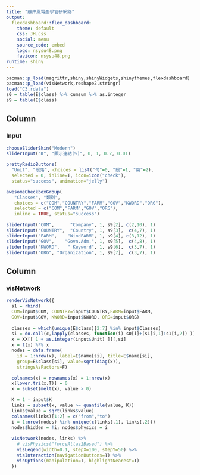 ```yaml
---
title: "離岸風電產學官研網路"
output: 
  flexdashboard::flex_dashboard:
    theme: default
    css: JH.css
    social: menu
    source_code: embed 
    logo: nsysu48.png
    favicon: nsysu48.png
runtime: shiny
---
```


```r
pacman::p_load(magrittr,shiny,shinyWidgets,shinythemes,flexdashboard)
pacman::p_load(visNetwork,reshape2,stringr)
load("C3.rdata")
s0 = table(E$class) %>% cumsum %>% as.integer
s9 = table(E$class)
```

Column {data-width=25%}
-------------------------------------
### Input 
```r
chooseSliderSkin("Modern")
sliderInput("K", "顯示連結(%)", 0, 1, 0.2, 0.01)

prettyRadioButtons(
  "Unit", "段落", choices = list("句"=0, "段"=1, "篇"=2),
  selected = 0, inline=T, icon=icon("check"), 
  status="success", animation="jelly")

awesomeCheckboxGroup(
   "Classes", "類別", 
   choices = c("COM","COUNTRY","FARM","GOV","KWORD","ORG"),
   selected = c("COM","FARM","GOV","ORG"),
   inline = TRUE, status="success")

sliderInput("COM",      "Company", 1, s9[2], c(2,10), 1)
sliderInput("COUNTRY",  "Country", 1, s9[3],  c(4,7), 1)
sliderInput("FARM",    "WindFARM", 1, s9[4], c(3,12), 1)
sliderInput("GOV",    "Govn.Adm.", 1, s9[5],  c(4,8), 1)
sliderInput("KWORD",   " Keyword", 1, s9[6],  c(3,7), 1)
sliderInput("ORG", "Organization", 1, s9[7],  c(3,7), 1)
```

Column {data-width=75%}
-------------------------------------
### visNetwork
```r
renderVisNetwork({
  s1 = rbind(
  COM=input$COM, COUNTRY=input$COUNTRY,FARM=input$FARM,
  GOV=input$GOV, KWORD=input$KWORD, ORG=input$ORG)
  
  classes = which(unique(E$class)[2:7] %in% input$Classes)
  si = do.call(c,lapply(classes, function(i) s0[i]+(s1[i,1]:s1[i,2]) ))
  x = XX[[ 1 + as.integer(input$Unit) ]][,si]
  x = t(x) %*% x
  nodes = data.frame(
    id = 1:nrow(x), label=E$name[si], title=E$name[si], 
    group=E$class[si], value=sqrt(diag(x)), 
    stringsAsFactors=F)

  colnames(x) = rownames(x) = 1:nrow(x)
  x[lower.tri(x,T)] = 0
  x = subset(melt(x), value > 0)

  K = 1 - input$K
  links = subset(x, value >= quantile(value, K))
  links$value = sqrt(links$value)
  colnames(links)[1:2] = c("from","to")
  i = 1:nrow(nodes) %in% unique(c(links[,1], links[,2]))
  nodes$hidden = !i; nodes$physics = i
  
  visNetwork(nodes, links) %>%
    # visPhysics("forceAtlas2Based") %>% 
    visLegend(width=0.1, stepX=100, stepY=50) %>% 
    visInteraction(navigationButtons=T) %>% 
    visOptions(manipulation=T, highlightNearest=T)
  })
```
